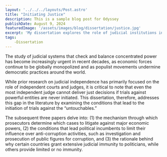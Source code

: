 ```yaml
---
layout: '../../../layouts/Post.astro'
title: "Initiating Justice"
description: This is a sample blog post for Odyssey
publishDate: August 9, 2024
featuredImage: '/assets/images/blog/dissertation/justice.jpg'
excerpt: 'My dissertation explores the role of judicial institutions in the pursuit of democratic accountabilty.'
tags: 
    -Dissertation
---
```


The study of judicial systems that check and balance concentrated power has become increasingly urgent in recent decades, as economic forces continue to be globally monopolized and as populist movements undermine democratic practices around the world. 

While prior research on judicial independence has primarily focused on the role of independent courts and judges, it is critical to note that even the most independent judge cannot deliver just decisions if trials against powerful entities are never initiated. This dissertation, therefore, addresses this gap in the literature by examining the conditions that lead to the initiation of trials against the “untouchables.”

The subsequent three papers delve into: (1) the mechanism through which prosecutors determine which cases to litigate against major economic powers, (2) the conditions that lead political incumbents to limit their influence over anti-corruption activities, such as investigation and prosecution of public figures for corruption, and (3) the rationale behind why certain countries grant extensive judicial immunity to politicians, while others provide limited or no immunity.

